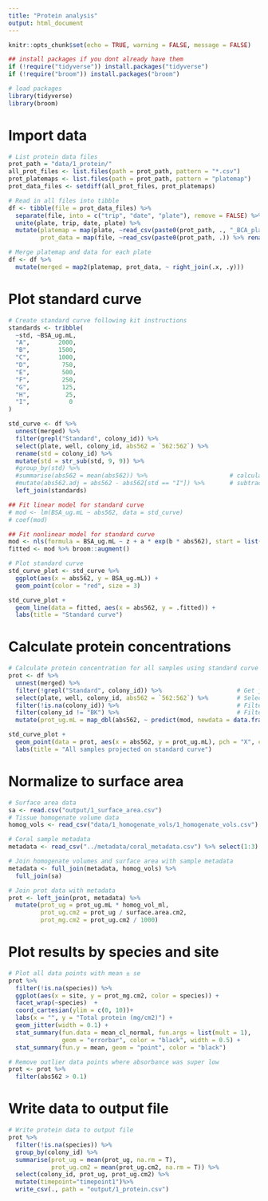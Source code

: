 ```yaml
---
title: "Protein analysis"
output: html_document
---
```


```r
knitr::opts_chunk$set(echo = TRUE, warning = FALSE, message = FALSE)

## install packages if you dont already have them
if (!require("tidyverse")) install.packages("tidyverse")
if (!require("broom")) install.packages("broom")

# load packages
library(tidyverse)
library(broom)
```

# Import data
```r
# List protein data files
prot_path = "data/1_protein/"                                              # Path to prot data directory
all_prot_files <- list.files(path = prot_path, pattern = "*.csv")          # List all files in directory
prot_platemaps <- list.files(path = prot_path, pattern = "platemap")       # List platemap files
prot_data_files <- setdiff(all_prot_files, prot_platemaps)                 # List data files

# Read in all files into tibble
df <- tibble(file = prot_data_files) %>%
  separate(file, into = c("trip", "date", "plate"), remove = FALSE) %>%
  unite(plate, trip, date, plate) %>%
  mutate(platemap = map(plate, ~read_csv(paste0(prot_path, ., "_BCA_platemap.csv"))),
         prot_data = map(file, ~read_csv(paste0(prot_path, .)) %>% rename(well = Well)))

# Merge platemap and data for each plate
df <- df %>%
  mutate(merged = map2(platemap, prot_data, ~ right_join(.x, .y)))
```

# Plot standard curve
```r
# Create standard curve following kit instructions
standards <- tribble(
  ~std, ~BSA_ug.mL,
  "A",        2000,
  "B",        1500,
  "C",        1000,
  "D",         750,
  "E",         500,
  "F",         250,
  "G",         125,
  "H",          25,
  "I",           0
)

std_curve <- df %>%
  unnest(merged) %>%
  filter(grepl("Standard", colony_id)) %>%
  select(plate, well, colony_id, abs562 = `562:562`) %>%
  rename(std = colony_id) %>%
  mutate(std = str_sub(std, 9, 9)) %>%
  #group_by(std) %>%
  #summarise(abs562 = mean(abs562)) %>%                       # calculate mean of standard duplicates
  #mutate(abs562.adj = abs562 - abs562[std == "I"]) %>%       # subtract blank absorbace value from all
  left_join(standards)

## Fit linear model for standard curve
# mod <- lm(BSA_ug.mL ~ abs562, data = std_curve)
# coef(mod)

## Fit nonlinear model for standard curve
mod <- nls(formula = BSA_ug.mL ~ z + a * exp(b * abs562), start = list(z = 0, a = 1, b = 1), data = std_curve)
fitted <- mod %>% broom::augment()

# Plot standard curve
std_curve_plot <- std_curve %>%
  ggplot(aes(x = abs562, y = BSA_ug.mL)) +
  geom_point(color = "red", size = 3) 

std_curve_plot + 
  geom_line(data = fitted, aes(x = abs562, y = .fitted)) +
  labs(title = "Standard curve")
```

# Calculate protein concentrations
```r
# Calculate protein concentration for all samples using standard curve
prot <- df %>%
  unnest(merged) %>%
  filter(!grepl("Standard", colony_id)) %>%                     # Get just samples (not standards)
  select(plate, well, colony_id, abs562 = `562:562`) %>%        # Select only needed columns
  filter(!is.na(colony_id)) %>%                                 # Filter out empty wells
  filter(colony_id != "BK") %>%                                 # Filter out blank wells
  mutate(prot_ug.mL = map_dbl(abs562, ~ predict(mod, newdata = data.frame(abs562 = .))))    # Use standard curve to convert absorbance to protein

std_curve_plot + 
  geom_point(data = prot, aes(x = abs562, y = prot_ug.mL), pch = "X", cex = 5, alpha = 0.3) +
  labs(title = "All samples projected on standard curve")
```

# Normalize to surface area
```r
# Surface area data
sa <- read.csv("output/1_surface_area.csv")
# Tissue homogenate volume data
homog_vols <- read_csv("data/1_homogenate_vols/1_homogenate_vols.csv") %>% select(1:2)

# Coral sample metadata
metadata <- read_csv("../metadata/coral_metadata.csv") %>% select(1:3)

# Join homogenate volumes and surface area with sample metadata
metadata <- full_join(metadata, homog_vols) %>%
  full_join(sa)

# Join prot data with metadata
prot <- left_join(prot, metadata) %>%
  mutate(prot_ug = prot_ug.mL * homog_vol_ml,
         prot_ug.cm2 = prot_ug / surface.area.cm2,
         prot_mg.cm2 = prot_ug.cm2 / 1000)
```

# Plot results by species and site
```r
# Plot all data points with mean ± se
prot %>%
  filter(!is.na(species)) %>%
  ggplot(aes(x = site, y = prot_mg.cm2, color = species)) +
  facet_wrap(~species)  +
  coord_cartesian(ylim = c(0, 10))+
  labs(x = "", y = "Total protein (mg/cm2)") +
  geom_jitter(width = 0.1) +                                            # Plot all points
  stat_summary(fun.data = mean_cl_normal, fun.args = list(mult = 1),    # Plot standard error
               geom = "errorbar", color = "black", width = 0.5) +
  stat_summary(fun.y = mean, geom = "point", color = "black")           # Plot mean

# Remove outlier data points where absorbance was super low
prot <- prot %>%
  filter(abs562 > 0.1)
```

# Write data to output file
```r
# Write protein data to output file
prot %>%
  filter(!is.na(species)) %>%
  group_by(colony_id) %>%
  summarise(prot_ug = mean(prot_ug, na.rm = T),
            prot_ug.cm2 = mean(prot_ug.cm2, na.rm = T)) %>%
  select(colony_id, prot_ug, prot_ug.cm2) %>%
  mutate(timepoint="timepoint1")%>%
  write_csv(., path = "output/1_protein.csv")
```

